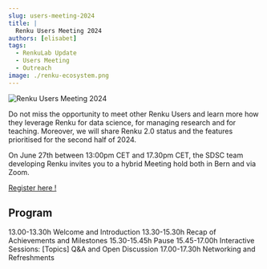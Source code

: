 ```yaml
---
slug: users-meeting-2024
title: |
  Renku Users Meeting 2024
authors: [elisabet]
tags:
  - RenkuLab Update
  - Users Meeting
  - Outreach
image: ./renku-ecosystem.png
---
```


![Renku Users Meeting 2024](./renku-ecosystem.png)

Do not miss the opportunity to meet other Renku Users and learn more how they leverage Renku for data science, for managing research and for teaching. Moreover, we will share Renku 2.0 status and the features prioritised for the second half of 2024.

On June 27th between 13:00pm CET and 17.30pm CET, the SDSC team developing Renku invites you to a hybrid Meeting hold both in Bern and via Zoom. 

[Register here !](https://docs.google.com/forms/d/e/1FAIpQLSfI-dYL09s_A2RQkNikHT7-mSB63KgMQ_T5lm6k9lAtL1mS9A/viewform?usp=pp_url)

## Program
13.00-13.30h Welcome and Introduction
13.30-15.30h Recap of Achievements and Milestones
15.30-15.45h Pause
15.45-17.00h Interactive Sessions: [Topics]  Q&A and Open Discussion
17.00-17.30h Networking and Refreshments
